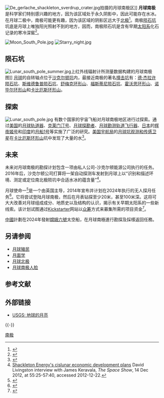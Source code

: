 [[Image:De_gerlache_shackleton_sverdrup_crater.jpg|thumbnail]]拍摄的月球南极区]]
'''月球南极'''是科学家们特别感兴趣的地方，因为该区域处于永久阴影中，因此可能存在水冰。在月球二极中，南极可能更有趣，因为该区域的阴影区远大于[[月球北极|北极]]<ref>{{cite web
 | date=June 3, 1996
 | url=http://www.nasaimages.org/luna/servlet/detail/nasaNAS~4~4~24613~128290:South-Pole-Region-of-the-Moon-as-Se?qvq=q:moon+south+pole;lc:NVA2~35~35,NVA2~32~32,NVA2~31~31,NVA2~19~19,nasaNAS~16~16,nasaNAS~2~2,NSVS~3~3,nasaNAS~9~9,NVA2~4~4,NVA2~15~15,NVA2~24~24,NVA2~29~29,nasaNAS~12~12,nasaNAS~8~8,nasaNAS~7~7,NVA2~22~22,nasaNAS~10~10,NVA2~13~13,NVA2~18~18,NVA2~27~27,NVA2~9~9,NVA2~1~1,nasaNAS~6~6,NVA2~25~25,NVA2~20~20,nasaNAS~13~13,nasaNAS~22~22,NVA2~16~16,NVA2~8~8,nasaNAS~5~5,nasaNAS~4~4,NVA2~28~28,NVA2~14~14,nasaNAS~20~20,NVA2~17~17,NVA2~30~30,NVA2~21~21,NVA2~26~26,NVA2~23~23,NVA2~44~44,NVA2~42~42,NVA2~38~38,NVA2~45~45,NVA2~39~39,NVA2~43~43,NVA2~41~41,NVA2~37~37,NVA2~49~49,NVA2~53~53,NVA2~51~51,NVA2~56~56,NVA2~47~47,NVA2~54~54,NVA2~33~33,NVA2~36~36,NVA2~34~34,NVA2~57~57,NVA2~52~52,NVA2~48~48,NVA2~50~50,NVA2~46~46,NVA2~55~55,NVA2~58~58,NVA2~62~62,NVA2~60~60,NVA2~59~59,NVA2~61~61&mi=13&trs=278
 | title=South Pole Region of the Moon as Seen by Clementine
 | publisher=NASA
 | accessdate=March 4, 2010
 | archive-date=2012-02-27
 | archive-url=https://web.archive.org/web/20120227075400/http://www.nasaimages.org/luna/servlet/detail/nasaNAS~4~4~24613~128290:South-Pole-Region-of-the-Moon-as-Se?qvq=q:moon+south+pole;lc:NVA2~35~35,NVA2~32~32,NVA2~31~31,NVA2~19~19,nasaNAS~16~16,nasaNAS~2~2,NSVS~3~3,nasaNAS~9~9,NVA2~4~4,NVA2~15~15,NVA2~24~24,NVA2~29~29,nasaNAS~12~12,nasaNAS~8~8,nasaNAS~7~7,NVA2~22~22,nasaNAS~10~10,NVA2~13~13,NVA2~18~18,NVA2~27~27,NVA2~9~9,NVA2~1~1,nasaNAS~6~6,NVA2~25~25,NVA2~20~20,nasaNAS~13~13,nasaNAS~22~22,NVA2~16~16,NVA2~8~8,nasaNAS~5~5,nasaNAS~4~4,NVA2~28~28,NVA2~14~14,nasaNAS~20~20,NVA2~17~17,NVA2~30~30,NVA2~21~21,NVA2~26~26,NVA2~23~23,NVA2~44~44,NVA2~42~42,NVA2~38~38,NVA2~45~45,NVA2~39~39,NVA2~43~43,NVA2~41~41,NVA2~37~37,NVA2~49~49,NVA2~53~53,NVA2~51~51,NVA2~56~56,NVA2~47~47,NVA2~54~54,NVA2~33~33,NVA2~36~36,NVA2~34~34,NVA2~57~57,NVA2~52~52,NVA2~48~48,NVA2~50~50,NVA2~46~46,NVA2~55~55,NVA2~58~58,NVA2~62~62,NVA2~60~60,NVA2~59~59,NVA2~61~61&mi=13&trs=278
 | dead-url=no
 }}</ref>。南极[[陨石坑|陨石坑]]坑底是月球上唯独阳光照射不到的地方，因而，南极陨石坑是含有早期[[太阳系|太阳系]]化石记录的寒冷深窖<ref>{{cite web
 | date=February 27, 2008
 | url=http://www.space.com/businesstechnology/080227-techwed-lcross-moon-smasher.html
 | title=NASA Takes Aim at Moon with Double Sledgehammer
 | publisher=Space.com
 | accessdate=March 4, 2010
 | archive-date=2010-03-24
 | archive-url=https://web.archive.org/web/20100324170239/http://www.space.com/businesstechnology/080227-techwed-lcross-moon-smasher.html
 | dead-url=no
 }}</ref>。

[[Image:Moon_South_Pole.jpg|thumb]]
[[Image:Starry_night.jpg|thumb]]

==陨石坑==
[[Image:Lunar_south_pole_summer.jpg|thumbnail]]上红外线辐射计所测量数据构建的月球南极图]]
[[月球|月球]]的自转轴点位于[[沙克尔顿坑|沙克尔顿坑]]内，最接近南极的著名[[撞击坑|撞击坑]]有：[[德·杰拉许陨石坑|德·杰拉许陨石坑]]、[[斯维德鲁普陨石坑|斯维德鲁普陨石坑]]、[[舒梅克环形山|舒梅克环形山]]、[[福斯蒂尼陨石坑|福斯蒂尼陨石坑]]、[[霍沃思环形山|霍沃思环形山]]、[[诺毕尔环形山|诺毕尔环形山]]和[[卡比厄斯环形山|卡比厄斯环形山]]。

==探索==
[[Image:Lunar_south_pole.jpg|thumbnail]]
有数个国家的宇宙飞船对月球南极地区进行过探索。通过[[美国|美国]]的[[月球軌道計畫|月球轨道器]]、[[克莱门汀号|克莱门汀号]]、[[月球探勘者|月球探勘者]]、[[月球勘测轨道飞行器|月球勘测轨道飞行器]]、[[日本|日本]]的[[月亮女神_(航天器)|辉夜姬号]]和[[印度|印度]]的[[月船1号|月船1号]]等实施了广泛的研究。[[美国宇航局|美国宇航局]]的[[月球坑观测和传感卫星|月球坑观测和传感卫星]]在[[卡比厄斯环形山|卡比厄斯环形山]]坑中发现了大量的水<ref>{{cite news
 | date=November 13, 2009
 | url=http://www.nytimes.com/2009/11/14/science/14moon.html?_r=1&hp
 | title=LCROSS Mission Finds Water on Moon, NASA Scientists Say
 | publisher=The New York Times
 | accessdate=March 4, 2010
 | first=Kenneth
 | last=Chang
 | archive-date=2021-07-05
 | archive-url=https://web.archive.org/web/20210705071802/https://www.nytimes.com/2009/11/14/science/14moon.html?_r=1&hp
 | dead-url=no
 }}</ref>。

==未来==
未来对月球南极的勘探计划包含一项由私人公司-沙克尔顿能源公司执行的任务。2016年后，沙克尔顿公司打算将一架自动探测车发射到月球上以“识别和描述环境、测定或定位南北极陨坑中合适水冰的蕴含量”<ref name=ss20121214>
[http://www.thespaceshow.com/detail.asp?q=1914 Shackleton Energy's cislunar economic development plans] {{webarchive|url=https://web.archive.org/web/20130105032615/http://www.thespaceshow.com/detail.asp?q=1914 |date=2013-01-05 }} David Livingston interview with James Keravala, ''The Space Show'', 14 Dec 2012, at 55:25-57:40, accessed 2012-12-22.</ref>。

月球使命一<ref>{{Cite web |url=http://www.lunarmissionone.com/ |title=Lunar Mission One官方網站 |access-date=2021-12-26 |archive-date=2021-12-03 |archive-url=https://web.archive.org/web/20211203104810/https://lunarmissionone.com/ |dead-url=no }}</ref>是一个由英国主导，2014年宣布并计划在2024年执行的无人探月任务<ref>{{cite web |title=UK 'to lead moon landing' funded by public contributions |url=http://www.bbc.co.uk/news/science-environment-30102343 |work=BBC |date=19 November 2014 |accessdate=19 November 2014 |archive-date=2021-12-19 |archive-url=https://web.archive.org/web/20211219045824/https://www.bbc.co.uk/news/science-environment-30102343 |dead-url=no }}</ref>。它将尝试登陆月球南极，然后在月表钻探至少20米，甚至100米深。这将可大大改善对月球组成成分、地质史以及结构的认识，揭示有关早期太阳系的一些新线索。该计划试图通过[[Kickstarter|Kickstarter]]网站以[[群众募资|众筹]]方式来募集所需的项目资金<ref>{{cite web |title=LUNAR MISSION ONE: A new lunar mission for everyone. |url=https://www.kickstarter.com/projects/563191665/lunar-mission-one-a-new-lunar-mission-for-everyone |work=Kickstarter |date=19 November 2014 |accessdate=19 November 2014 |archive-date=2014-11-20 |archive-url=https://web.archive.org/web/20141120171401/https://www.kickstarter.com/projects/563191665/lunar-mission-one-a-new-lunar-mission-for-everyone |dead-url=no }}</ref>。

[[中國|中國]]計劃在2024年發射[[嫦娥六號|嫦娥六號]]太空船，在月球南極進行勘探及採樣返回任務。

==另请参阅==
* [[月球殖民|月球殖民]]
* [[月面学|月面学]]
* [[月球北极|月球北极]]
* [[月球南极人脸|月球南极人脸]]

== 参考文献 ==
{{Reflist}}

==外部链接==
*[http://astrogeology.usgs.gov/SolarSystem/Earth/Moon/ USGS: 地球的月亮] {{Wayback|url=http://astrogeology.usgs.gov/SolarSystem/Earth/Moon/ |date=20111102161816 }}

{{-}}
{{月球}}

[[Category:月球|南极]]